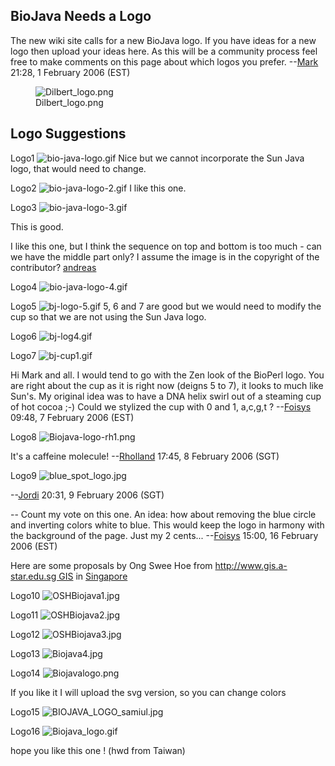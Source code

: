 == BioJava Needs a Logo ==

The new wiki site calls for a new BioJava logo. If you have ideas for a new logo then upload your ideas here. As this will be a community process feel free to make comments on this page about which logos you prefer.
--[[User:Mark|Mark]] 21:28, 1 February 2006 (EST)


[[Image:Dilbert_logo.png]]

== Logo Suggestions ==
Logo1 
[[Image:bio-java-logo.gif]]   Nice but we cannot incorporate the Sun Java logo, that would need to change.




Logo2
[[Image:bio-java-logo-2.gif]]    I like this one.




Logo3
[[Image:bio-java-logo-3.gif]]   

This is good.

I like this one, but I think the sequence on top and bottom is too much - can we have the middle part only? I assume the image is in the copyright of the contributor? [[User:andreas|andreas]]




Logo4
[[Image:bio-java-logo-4.gif]]




Logo5
[[Image:bj-logo-5.gif]]    5, 6 and 7 are good but we would need to modify the cup so that we are not using the Sun Java logo.





Logo6 
[[Image:bj-log4.gif]]




Logo7 
[[Image:bj-cup1.gif]]


Hi Mark and all. I would tend to go with the Zen look of the BioPerl logo. You are right about the cup as it is right now (deigns 5 to 7), it looks to much like Sun's. My original idea was to have a DNA helix swirl out of a steaming cup of hot cocoa ;-) Could we stylized the cup with 0 and 1, a,c,g,t ? --[[User:Foisys|Foisys]] 09:48, 7 February 2006 (EST)


Logo8
[[Image:Biojava-logo-rh1.png]]

It's a caffeine molecule!
--[[User::Rholland|Rholland]] 17:45, 8 February 2006 (SGT)



Logo9
[[Image:blue_spot_logo.jpg]]

--[[User::Jordi|Jordi]] 20:31, 9 February 2006 (SGT)

-- Count my vote on this one. An idea: how about removing the blue circle and inverting colors white to blue. This would keep the logo in harmony with the background of the page. Just my 2 cents... --[[User:Foisys|Foisys]] 15:00, 16 February 2006 (EST)

Here are some proposals by Ong Swee Hoe from [[http://www.gis.a-star.edu.sg GIS]] in [[wp:Singapore|Singapore]]

Logo10 [[Image:OSHBiojava1.jpg]]

Logo11 [[Image:OSHBiojava2.jpg]]

Logo12 [[Image:OSHBiojava3.jpg]]

Logo13 [[Image:Biojava4.jpg]]

Logo14 [[Image:Biojavalogo.png]]

If you like it I will upload the svg version, so you can change colors

Logo15 [[Image:BIOJAVA_LOGO_samiul.jpg]]

Logo16 [[Image:Biojava_logo.gif]]

hope you like this one !   (hwd from Taiwan)